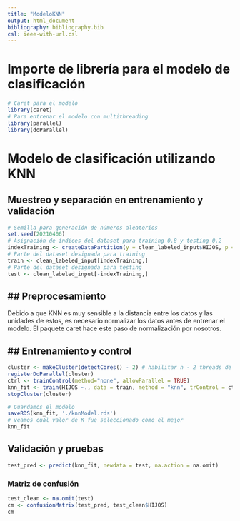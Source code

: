 ```yaml
---
title: "ModeloKNN"
output: html_document
bibliography: bibliography.bib
csl: ieee-with-url.csl
---
```

# Importe de librería para el modelo de clasificación
```r
# Caret para el modelo
library(caret)
# Para entrenar el modelo con multithreading
library(parallel)
library(doParallel)
```
# Modelo de clasificación utilizando KNN

## Muestreo y separación en entrenamiento y validación
```r
# Semilla para generación de números aleatorios
set.seed(20210406)
# Asignación de índices del dataset para training 0.8 y testing 0.2 
indexTraining <- createDataPartition(y = clean_labeled_input$HIJOS, p = 0.8, list = FALSE)
# Parte del dataset designada para training
train <- clean_labeled_input[indexTraining,]
# Parte del dataset designada para testing
test <- clean_labeled_input[-indexTraining,]
```

## Preprocesamiento
---
Debido a que KNN es muy sensible a la distancia entre los datos y las unidades de estos, es necesario normalizar los datos antes de entrenar el modelo. El paquete caret hace este paso de normalización por nosotros.

## Entrenamiento y control
---

```r
cluster <- makeCluster(detectCores() - 2) # habilitar n - 2 threads de la cpu
registerDoParallel(cluster)
ctrl <- trainControl(method="none", allowParallel = TRUE)
knn_fit <- train(HIJOS ~., data = train, method = "knn", trControl = ctrl, preProcess = c("center","scale"), tuneGrid=data.frame(k=5), na.action = na.omit)
stopCluster(cluster)
```

```r
# Guardamos el modelo
saveRDS(knn_fit, './knnModel.rds')
# veamos cuál valor de K fue seleccionado como el mejor
knn_fit
```
## Validación y pruebas
```r
test_pred <- predict(knn_fit, newdata = test, na.action = na.omit)
```
### Matriz de confusión
```r
test_clean <- na.omit(test)
cm <- confusionMatrix(test_pred, test_clean$HIJOS)
cm
```